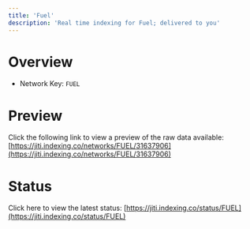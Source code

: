 ```yaml
---
title: 'Fuel'
description: 'Real time indexing for Fuel; delivered to you'
---
```


# Overview
- Network Key: `FUEL`

# Preview
Click the following link to view a preview of the raw data available: [https://jiti.indexing.co/networks/FUEL/31637906](https://jiti.indexing.co/networks/FUEL/31637906)

# Status
Click here to view the latest status: [https://jiti.indexing.co/status/FUEL](https://jiti.indexing.co/status/FUEL)
